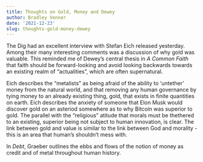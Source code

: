 ```yaml
---
title: Thoughts on Gold, Money and Dewey
author: Bradley Venner
date: '2021-12-23'
slug: thoughts-gold-money-dewey
---
```


The Dig had an excellent interview with Stefan Eich released yesterday. Among their many interesting comments was a discussion of why gold was valuable. This reminded me of Dewey's central thesis in *A Common Faith* that faith should be forward-looking and avoid looking backwards towards an existing realm of "actualities", which are often supernatural. 

Eich describes the "metalists" as being afraid of the ability to 'untether' money from the natural world, and that removing any human governance by tying money to an already existing thing, gold, that exists in finite quantities on earth. Eich describes the anxiety of someone that Elon Musk would discover gold on an asteriod somewhere as to why Bitcoin was superior to gold. The parallel with the "religious" atitude that morals must be thethered to an existing, superior being not subject to human innovation, is clear. The link between gold and value is similar to the link between God and morality - this is an area that human's shouldn't mess with.

In *Debt*, Graeber outlines the ebbs and flows of the notion of money as credit and of metal throughout human history. 
